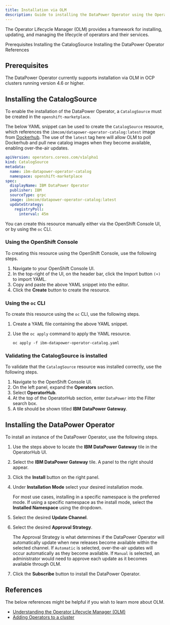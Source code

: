 ```yaml
---
title: Installation via OLM
description: Guide to installing the DataPower Operator using the Operator Lifecycle Manager
---
```


<PageDescription>

The Operator Lifecycle Manager (OLM) provides a framework for installing, updating, and managing the lifecycle of operators and their services.

</PageDescription>

<AnchorLinks>
  <AnchorLink>Prerequisites</AnchorLink>
  <AnchorLink>Installing the CatalogSource</AnchorLink>
  <AnchorLink>Installing the DataPower Operator</AnchorLink>
  <AnchorLink>References</AnchorLink>
</AnchorLinks>

## Prerequisites

The DataPower Operator currently supports installation via OLM in OCP clusters running version 4.6 or higher.

## Installing the CatalogSource

To enable the installation of the DataPower Operator, a `CatalogSource` must be created in the `openshift-marketplace`.

The below YAML snippet can be used to create the `CatalogSource` resource, which references the `ibmcom/datapower-operator-catalog:latest` image from [Dockerhub](https://hub.docker.com/r/ibmcom/datapower-operator-catalog). The use of the `latest` tag here will allow OLM to poll Dockerhub and pull new catalog images when they become available, enabling over-the-air updates.

```yaml
apiVersion: operators.coreos.com/v1alpha1
kind: CatalogSource
metadata:
  name: ibm-datapower-operator-catalog
  namespace: openshift-marketplace
spec:
  displayName: IBM DataPower Operator
  publisher: IBM
  sourceType: grpc
  image: ibmcom/datapower-operator-catalog:latest
  updateStrategy:
    registryPoll:
      interval: 45m
```

You can create this resource manually either via the OpenShift Console UI, or by using the `oc` CLI.

### Using the OpenShift Console

To creating this resource using the OpenShift Console, use the following steps.

1. Navigate to your OpenShift Console UI.
2. In the top-right of the UI, on the header bar, click the Import button `(+)` to import YAML.
3. Copy and paste the above YAML snippet into the editor.
4. Click the **Create** button to create the resource.

### Using the `oc` CLI

To create this resource using the `oc` CLI, use the following steps.

1. Create a YAML file containing the above YAML snippet.
2. Use the `oc apply` command to apply the YAML resource.

    ```
    oc apply -f ibm-datapower-operator-catalog.yaml
    ```

### Validating the CatalogSource is installed

To validate that the `CatalogSource` resource was installed correctly, use the following steps.

1. Navigate to the OpenShift Console UI.
2. On the left panel, expand the **Operators** section.
3. Select **OperatorHub**.
4. At the top of the OperatorHub section, enter `DataPower` into the Filter search box.
5. A tile should be shown titled **IBM DataPower Gateway**.

## Installing the DataPower Operator

To install an instance of the DataPower Operator, use the following steps.

1. Use the steps above to locate the **IBM DataPower Gateway** tile in the OperatorHub UI.
2. Select the **IBM DataPower Gateway** tile. A panel to the right should appear.
3. Click the **Install** button on the right panel.
4. Under **Installation Mode** select your desired installation mode.

    <InlineNotification>

    For most use cases, installing in a specific namespace is the preferred mode. If using a specific namespace as the install mode, select the **Installed Namespace** using the dropdown.

    </InlineNotification>

5. Select the desired **Update Channel**.
6. Select the desired **Approval Strategy**.

    <InlineNotification>

    The Approval Strategy is what determines if the DataPower Operator will automatically update when new releases become available within the selected channel. If `Automatic` is selected, over-the-air updates will occur automatically as they become available. If `Manual` is selected, an administrator would need to approve each update as it becomes available through OLM.

    </InlineNotification>

7. Click the **Subscribe** button to install the DataPower Operator.

## References

The below references might be helpful if you wish to learn more about OLM.

- [Understanding the Operator Lifecycle Manager (OLM)](https://docs.openshift.com/container-platform/4.6/operators/understanding/olm/olm-understanding-olm.html)
- [Adding Operators to a cluster](https://docs.openshift.com/container-platform/4.6/operators/admin/olm-adding-operators-to-cluster.html)
